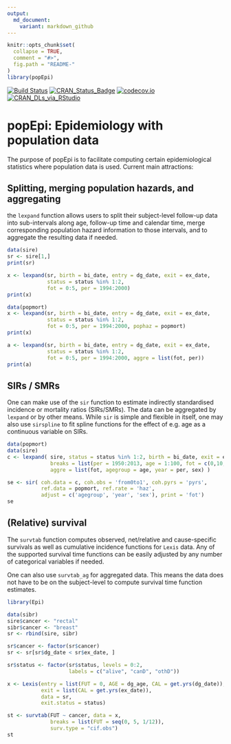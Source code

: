 ```yaml
---
output:
  md_document:
    variant: markdown_github
---
```



```r
knitr::opts_chunk$set(
  collapse = TRUE,
  comment = "#>",
  fig.path = "README-"
)
library(popEpi)
```


[![Build Status](https://travis-ci.org/WetRobot/popEpi.png?branch=master)](https://travis-ci.org/WetRobot/popEpi)
[![CRAN_Status_Badge](http://www.r-pkg.org/badges/version/popEpi)](https://cran.r-project.org/web/packages/popEpi/index.html)
[![codecov.io](http://codecov.io/github/WetRobot/popEpi/coverage.svg?branch=master)](http://codecov.io/github/WetRobot/popEpi?branch=master)
[![CRAN_DLs_via_RStudio](http://cranlogs.r-pkg.org/badges/popEpi)](https://cran.r-project.org/web/packages/popEpi/index.html)

# popEpi: Epidemiology with population data

The purpose of popEpi is to facilitate computing certain epidemiological 
statistics where population data is used. Current main attractions:

## Splitting, merging population hazards, and aggregating

the `lexpand` function allows users to split their subject-level follow-up data into sub-intervals along age, follow-up time and calendar time, 
merge corresponding population hazard information to those intervals, 
and to aggregate the resulting data if needed.

```r
data(sire)
sr <- sire[1,]
print(sr)
```

```r
x <- lexpand(sr, birth = bi_date, entry = dg_date, exit = ex_date,
             status = status %in% 1:2, 
             fot = 0:5, per = 1994:2000)
print(x)
```

```r
data(popmort)
x <- lexpand(sr, birth = bi_date, entry = dg_date, exit = ex_date,
             status = status %in% 1:2, 
             fot = 0:5, per = 1994:2000, pophaz = popmort)
print(x)
```

```r
a <- lexpand(sr, birth = bi_date, entry = dg_date, exit = ex_date,
             status = status %in% 1:2,
             fot = 0:5, per = 1994:2000, aggre = list(fot, per))
print(a)
```


## SIRs / SMRs

One can make use of the `sir` function to estimate indirectly standardised incidence or
mortality ratios (SIRs/SMRs). The data can be aggregated by `lexpand` or by other means.
While `sir` is simple and flexible in itself, one may also use `sirspline` to fit
spline functions for the effect of e.g. age as a continuous variable on SIRs.

```r
data(popmort)
data(sire)
c <- lexpand( sire, status = status %in% 1:2, birth = bi_date, exit = ex_date, entry = dg_date,
              breaks = list(per = 1950:2013, age = 1:100, fot = c(0,10,20,Inf)), 
              aggre = list(fot, agegroup = age, year = per, sex) )

se <- sir( coh.data = c, coh.obs = 'from0to1', coh.pyrs = 'pyrs', 
           ref.data = popmort, ref.rate = 'haz', 
           adjust = c('agegroup', 'year', 'sex'), print = 'fot')
se
```


## (Relative) survival

The `survtab` function computes observed, net/relative and cause-specific
survivals as well as  cumulative incidence functions for `Lexis` data. 
Any of the supported survival time functions can be
easily adjusted by any number of categorical variables if needed.

One can also use `survtab_ag` for aggregated data. This means the data does
not have to be on the subject-level to compute survival time function estimates.

```r
library(Epi)

data(sibr)
sire$cancer <- "rectal"
sibr$cancer <- "breast"
sr <- rbind(sire, sibr)

sr$cancer <- factor(sr$cancer)
sr <- sr[sr$dg_date < sr$ex_date, ]

sr$status <- factor(sr$status, levels = 0:2, 
                    labels = c("alive", "canD", "othD"))

x <- Lexis(entry = list(FUT = 0, AGE = dg_age, CAL = get.yrs(dg_date)), 
           exit = list(CAL = get.yrs(ex_date)), 
           data = sr,
           exit.status = status)

st <- survtab(FUT ~ cancer, data = x,
              breaks = list(FUT = seq(0, 5, 1/12)),
              surv.type = "cif.obs")
st
```


